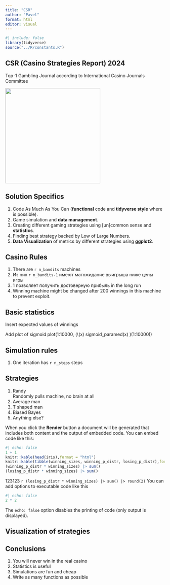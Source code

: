 ```yaml
---
title: "CSR"
author: "Pavel"
format: html
editor: visual
---
```


```r
#| include: false
library(tidyverse)
source("../R/constants.R")
```

## CSR (Casino Strategies Report) 2024

Top-1 Gambling Journal according to International Casino Journals Committee

![](pics/ocean.jpeg){fig-align="center" width="300"}

## Solution Specifics

1.  Code As Much As You Can (**functional** code and **tidyverse style** where is possible).
2.  Game simulation and **data management**.
3.  Creating different gaming strategies using \[un\]common sense and **statistics**.
4.  Finding best strategy backed by Low of Large Numbers.
5.  **Data Visualization** of metrics by different strategies using **ggplot2**.

## Casino Rules

1.  There are `r n_bandits` machines
2.  Из них `r n_bandits-1` имеют матожидание выигрыша ниже цены игры
3.  1 позволяет получить достоверную прибыль in the long run
4.  Winning machine might be changed after 200 winnings in this machine to prevent exploit.

## Basic statistics

Insert expected values of winnings

Add plot of sigmoid
plot(1:10000, (\\(x) sigmoid_paramed(x) )(1:10000))

## Simulation rules

1.  One iteration has `r n_steps` steps

## Strategies

1.  Randy\
    Randomly pulls machine, no brain at all
2.  Average man
3.  T shaped man
4.  Biased Bayes
5.  Anything else?

When you click the **Render** button a document will be generated that includes both content and the output of embedded code. You can embed code like this:

```r
#| echo: false
1 + 1
knitr::kable(head(iris),format = "html")
knitr::kable(tibble(winning_sizes, winning_p_distr, losing_p_distr),format = "html")
(winning_p_distr * winning_sizes) |> sum()
(losing_p_distr * winning_sizes) |> sum()
```

123123 `r (losing_p_distr * winning_sizes) |> sum() |> round(2)` You can add options to executable code like this

```r
#| echo: false
2 * 2
```

The `echo: false` option disables the printing of code (only output is displayed).

## Visualization of strategies

## Conclusions

1.  You will never win in the real casino
2.  Statistics is useful
3.  Simulations are fun and cheap
4.  Write as many functions as possible
